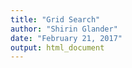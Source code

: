 ```yaml
---
title: "Grid Search"
author: "Shirin Glander"
date: "February 21, 2017"
output: html_document
---
```

